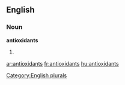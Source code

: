 
==English==

===Noun===
'''antioxidants'''

# {{plural of|[[antioxidant]]}}

[[Category:English plurals]]

[[ar:antioxidants]]
[[fr:antioxidants]]
[[hu:antioxidants]]